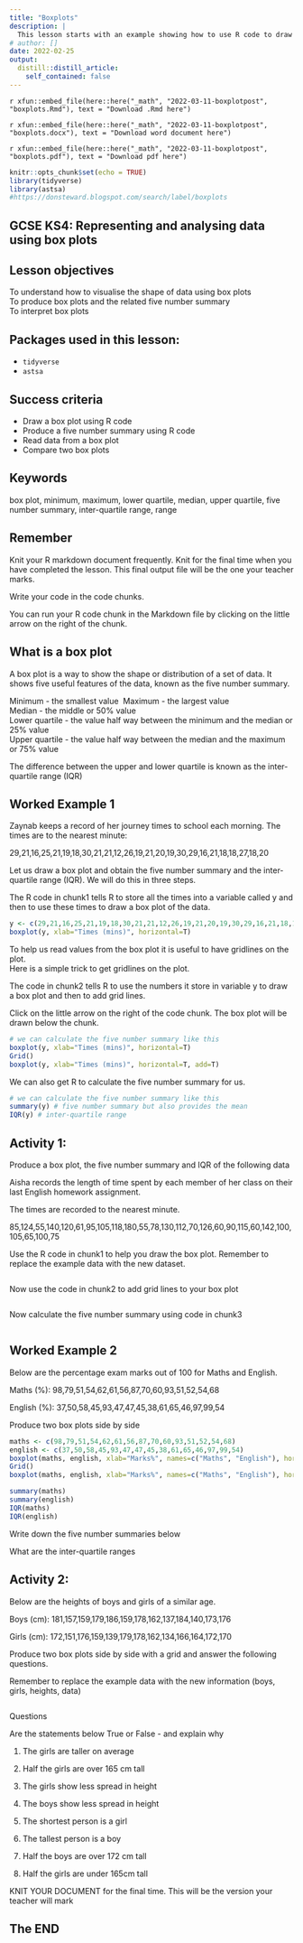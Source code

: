 ```yaml
---
title: "Boxplots"
description: |
  This lesson starts with an example showing how to use R code to draw a box plot and calculate the 5 number summary followed by an activity where the student produces their own.
# author: []
date: 2022-02-25
output:
  distill::distill_article:
    self_contained: false
---
```


`r xfun::embed_file(here::here("_math", "2022-03-11-boxplotpost", "boxplots.Rmd"), text = "Download .Rmd here")`

`r xfun::embed_file(here::here("_math", "2022-03-11-boxplotpost", "boxplots.docx"), text = "Download word document here")`

`r xfun::embed_file(here::here("_math", "2022-03-11-boxplotpost", "boxplots.pdf"), text = "Download pdf here")`


```r
knitr::opts_chunk$set(echo = TRUE)
library(tidyverse)
library(astsa)
#https://donsteward.blogspot.com/search/label/boxplots
```

## GCSE KS4: Representing and analysing data using box plots


## Lesson objectives

To understand how to visualise the shape of data using box plots\
To produce box plots and the related five number summary\
To interpret box plots\

## Packages used in this lesson:

- `tidyverse`
- `astsa`

## Success criteria

* Draw a box plot using R code
* Produce a five number summary using R code
* Read data from a box plot
* Compare two box plots


## Keywords

box plot, 
minimum, maximum, lower quartile, median, upper quartile, five number summary, inter-quartile range, range

## Remember

Knit your R markdown document frequently.  Knit for the final time when you have completed the lesson.  This final output file will be the one your teacher marks.

Write your code in the code chunks.

You can run your R code chunk in the Markdown file by clicking on the little arrow on the right of the chunk.


## What is a box plot

A box plot is a way to show the shape or distribution of a set of data.
It shows five useful features of the data, known as the five number summary.

Minimum - the smallest value\ 
Maximum - the largest value\
Median - the middle or 50% value\
Lower quartile - the value half way between the minimum and the median or 25% value\
Upper quartile - the value half way between the median and the maximum or 75% value\

The difference between the upper and lower quartile is known as the inter-quartile range (IQR)

## Worked Example 1

Zaynab keeps a record of her journey times to school each morning. The times are to the nearest minute:

29,21,16,25,21,19,18,30,21,21,12,26,19,21,20,19,30,29,16,21,18,18,27,18,20

Let us draw a box plot and obtain the five number summary and the inter-quartile range (IQR).  We will do this in three steps.

The R code in chunk1 tells R to store all the times into a variable called y and then to use these times to draw a box plot of the data.

```r
y <- c(29,21,16,25,21,19,18,30,21,21,12,26,19,21,20,19,30,29,16,21,18,18,27,18,20)
boxplot(y, xlab="Times (mins)", horizontal=T)

```

To help us read values from the box plot it is useful to have gridlines on the plot.\
Here is a simple trick to get gridlines on the plot.

The code in chunk2 tells R to use the numbers it store in variable y to draw a box plot and then to add grid lines.

Click on the little arrow on the right of the code chunk.  The box plot will be drawn below the chunk.

```r
# we can calculate the five number summary like this
boxplot(y, xlab="Times (mins)", horizontal=T)
Grid()
boxplot(y, xlab="Times (mins)", horizontal=T, add=T)
```

We can also get R to calculate the five number summary for us.


```r
# we can calculate the five number summary like this
summary(y) # five number summary but also provides the mean
IQR(y) # inter-quartile range

```


## Activity 1:

Produce a box plot, the five number summary and IQR of the following data

Aisha records the length of time spent by each member of her class on their last English homework assignment.

The times are recorded to the nearest minute.

85,124,55,140,120,61,95,105,118,180,55,78,130,112,70,126,60,90,115,60,142,100,105,65,100,75


Use the R code in chunk1 to help you draw the box plot.  Remember to replace the example data with the new dataset.

```r

```

Now use the code in chunk2 to add grid lines to your box plot

```r

```

Now calculate the five number summary using code in chunk3

```r

```



## Worked Example 2

Below are the percentage exam marks out of 100 for Maths and English.

Maths (%):    98,79,51,54,62,61,56,87,70,60,93,51,52,54,68

English (%):  37,50,58,45,93,47,47,45,38,61,65,46,97,99,54

Produce two box plots side by side


```r
maths <- c(98,79,51,54,62,61,56,87,70,60,93,51,52,54,68)
english <- c(37,50,58,45,93,47,47,45,38,61,65,46,97,99,54)
boxplot(maths, english, xlab="Marks%", names=c("Maths", "English"), horizontal=T)
Grid()
boxplot(maths, english, xlab="Marks%", names=c("Maths", "English"), horizontal=T, add=T)

summary(maths)
summary(english)
IQR(maths)
IQR(english)

```

Write down the five number summaries below


What are the inter-quartile ranges



## Activity 2:

Below are the heights of boys and girls of a similar age.

Boys (cm):    181,157,159,179,186,159,178,162,137,184,140,173,176

Girls (cm):   172,151,176,159,139,179,178,162,134,166,164,172,170

Produce two box plots side by  side with a grid and answer the following questions.

Remember to replace the example data with the new information (boys, girls, heights, data)

```r



```

Questions


Are the statements below True or False - and explain why

1. The girls are taller on average


2. Half the girls are over 165 cm tall


3. The girls show less spread in height


4. The boys show less spread in height


5. The shortest person is a girl


6. The tallest person is a boy


7. Half the boys are over 172 cm tall


8. Half the girls are under 165cm tall


KNIT YOUR DOCUMENT for the final time.  This will be the version your teacher will mark

## The END

